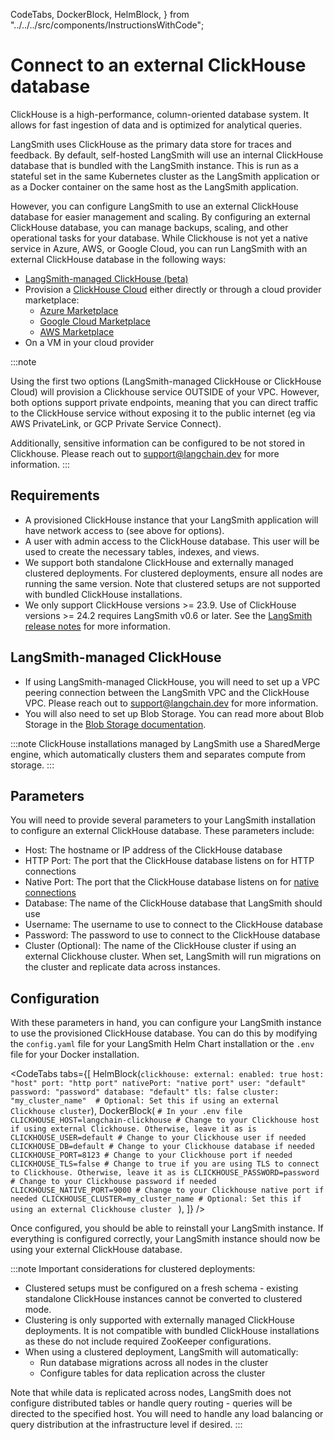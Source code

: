   CodeTabs,
  DockerBlock,
  HelmBlock,
} from "../../../src/components/InstructionsWithCode";

# Connect to an external ClickHouse database

ClickHouse is a high-performance, column-oriented database system. It allows for fast ingestion of data and is optimized for analytical queries.

LangSmith uses ClickHouse as the primary data store for traces and feedback. By default, self-hosted LangSmith will use an internal ClickHouse database that is bundled with the LangSmith instance. This is run as a stateful set in the same Kubernetes cluster as the LangSmith application or as a Docker container on the same host as the LangSmith application.

However, you can configure LangSmith to use an external ClickHouse database for easier management and scaling.
By configuring an external ClickHouse database, you can manage backups, scaling, and other operational tasks for your database.
While Clickhouse is not yet a native service in Azure, AWS, or Google Cloud, you can run LangSmith with an external ClickHouse database in the following ways:

- [LangSmith-managed ClickHouse (beta)](/self_hosting/langsmith_managed_clickhouse)
- Provision a [ClickHouse Cloud](https://clickhouse.cloud/) either directly or through a cloud provider marketplace:
  - [Azure Marketplace](https://azuremarketplace.microsoft.com/en-us/marketplace/apps/clickhouse.clickhouse_cloud?tab=Overview)
  - [Google Cloud Marketplace](https://console.cloud.google.com/marketplace/product/clickhouse-public/clickhouse-cloud)
  - [AWS Marketplace](https://aws.amazon.com/marketplace/pp/prodview-jettukeanwrfc)
- On a VM in your cloud provider

:::note

Using the first two options (LangSmith-managed ClickHouse or ClickHouse Cloud) will provision a Clickhouse service OUTSIDE of your VPC.
However, both options support private endpoints, meaning that you can direct traffic to the ClickHouse service without exposing it to the public internet (eg via AWS PrivateLink, or GCP Private Service Connect).

Additionally, sensitive information can be configured to be not stored in Clickhouse. Please reach out to support@langchain.dev for more information.
:::

## Requirements

- A provisioned ClickHouse instance that your LangSmith application will have network access to (see above for options).
- A user with admin access to the ClickHouse database. This user will be used to create the necessary tables, indexes, and views.
- We support both standalone ClickHouse and externally managed clustered deployments. For clustered deployments, ensure all nodes are running the same version. Note that clustered setups are not supported with bundled ClickHouse installations.
- We only support ClickHouse versions >= 23.9. Use of ClickHouse versions >= 24.2 requires LangSmith v0.6 or later. See the [LangSmith release notes](../release_notes) for more information.

## LangSmith-managed ClickHouse

- If using LangSmith-managed ClickHouse, you will need to set up a VPC peering connection between the LangSmith VPC and the ClickHouse VPC. Please reach out to [support@langchain.dev](mailto:support@langchain.dev) for more information.
- You will also need to set up Blob Storage. You can read more about Blob Storage in the [Blob Storage documentation](/self_hosting/configuration/blob_storage).

:::note
ClickHouse installations managed by LangSmith use a SharedMerge engine, which automatically clusters them and separates compute from storage.
:::

## Parameters

You will need to provide several parameters to your LangSmith installation to configure an external ClickHouse database. These parameters include:

- Host: The hostname or IP address of the ClickHouse database
- HTTP Port: The port that the ClickHouse database listens on for HTTP connections
- Native Port: The port that the ClickHouse database listens on for [native connections](https://clickhouse.com/docs/en/interfaces/tcp)
- Database: The name of the ClickHouse database that LangSmith should use
- Username: The username to use to connect to the ClickHouse database
- Password: The password to use to connect to the ClickHouse database
- Cluster (Optional): The name of the ClickHouse cluster if using an external Clickhouse cluster. When set, LangSmith will run migrations on the cluster and replicate data across instances.

## Configuration

With these parameters in hand, you can configure your LangSmith instance to use the provisioned ClickHouse database. You can do this by modifying the `config.yaml` file for your LangSmith Helm Chart installation or the `.env` file for your Docker installation.

<CodeTabs
  tabs={[
    HelmBlock(`
  clickhouse:
    external:
      enabled: true
      host: "host"
      port: "http port"
      nativePort: "native port"
      user: "default"
      password: "password"
      database: "default"
      tls: false
      cluster: "my_cluster_name"  # Optional: Set this if using an external Clickhouse cluster
    `),
    DockerBlock(
      `# In your .env file
CLICKHOUSE_HOST=langchain-clickhouse # Change to your Clickhouse host if using external Clickhouse. Otherwise, leave it as is
CLICKHOUSE_USER=default # Change to your Clickhouse user if needed
CLICKHOUSE_DB=default # Change to your Clickhouse database if needed
CLICKHOUSE_PORT=8123 # Change to your Clickhouse port if needed
CLICKHOUSE_TLS=false # Change to true if you are using TLS to connect to Clickhouse. Otherwise, leave it as is
CLICKHOUSE_PASSWORD=password # Change to your Clickhouse password if needed
CLICKHOUSE_NATIVE_PORT=9000 # Change to your Clickhouse native port if needed
CLICKHOUSE_CLUSTER=my_cluster_name # Optional: Set this if using an external Clickhouse cluster
`
    ),
  ]}
/>

Once configured, you should be able to reinstall your LangSmith instance. If everything is configured correctly, your LangSmith instance should now be using your external ClickHouse database.

:::note
Important considerations for clustered deployments:

- Clustered setups must be configured on a fresh schema - existing standalone ClickHouse instances cannot be converted to clustered mode.
- Clustering is only supported with externally managed ClickHouse deployments. It is not compatible with bundled ClickHouse installations as these do not include required ZooKeeper configurations.
- When using a clustered deployment, LangSmith will automatically:
  - Run database migrations across all nodes in the cluster
  - Configure tables for data replication across the cluster

Note that while data is replicated across nodes, LangSmith does not configure distributed tables or handle query routing - queries will be directed to the specified host. You will need to handle any load balancing or query distribution at the infrastructure level if desired.
:::
